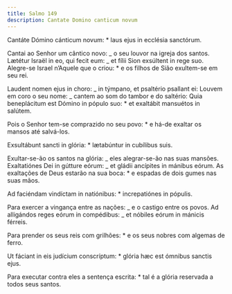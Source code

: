 ```yaml
---
title: Salmo 149
description: Cantate Domino canticum novum
---
```


<div class="side-by-side not-content">

Cantáte Dómino cánticum novum: \* laus ejus in ecclésia sanctórum.

Cantai ao Senhor um cântico novo: _ o seu louvor na igreja dos santos. Lætétur Israël in eo, qui fecit eum: _ et fílii Sion exsúltent in rege suo. Alegre-se Israel n’Aquele que o criou: \* e os filhos de Sião exultem-se em seu rei.

Laudent nomen ejus in choro: _ in týmpano, et psaltério psallant ei: Louvem em coro o seu nome: _ cantem ao som do tambor e do saltério: Quia beneplácitum est Dómino in pópulo suo: \* et exaltábit mansuétos in salútem.

Pois o Senhor tem-se comprazido no seu povo: \* e há-de exaltar os mansos até salvá-los.

Exsultábunt sancti in glória: \* lætabúntur in cubílibus suis.

Exultar-se-ão os santos na glória: _ eles alegrar-se-ão nas suas mansões. Exaltatiónes Dei in gútture eórum: _ et gládii ancípites in mánibus eórum. As exaltações de Deus estarão na sua boca: \* e espadas de dois gumes nas suas mãos.

Ad faciéndam vindíctam in natiónibus: \* increpatiónes in pópulis.

Para exercer a vingança entre as nações: _ e o castigo entre os povos. Ad alligándos reges eórum in compédibus: _ et nóbiles eórum in mánicis férreis.

Para prender os seus reis com grilhões: \* e os seus nobres com algemas de ferro.

Ut fáciant in eis judícium conscríptum: \* glória hæc est ómnibus sanctis ejus.

Para executar contra eles a sentença escrita: \* tal é a glória reservada a todos seus santos.

</div>
